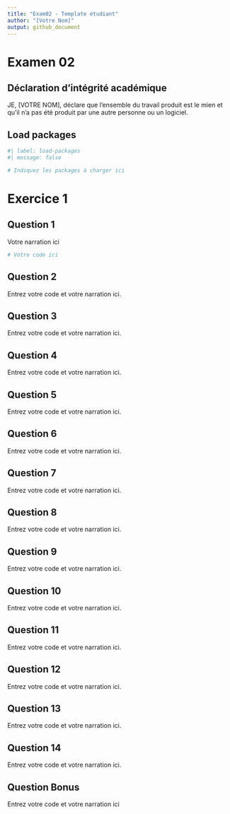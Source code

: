 ```yaml
---
title: "Exam02 - Template étudiant"
author: "[Votre Nom]"
output: github_document
---
```


# Examen 02

## Déclaration d’intégrité académique

JE, [VOTRE NOM], déclare que l'ensemble du travail produit est le mien et qu'il n'a pas été produit par une autre personne ou un logiciel.

## Load packages

```r
#| label: load-packages
#| message: false

# Indiquez les packages à charger ici
```

# Exercice 1

## Question 1

Votre narration ici

```r
# Votre code ici
```


## Question 2

Entrez votre code et votre narration ici.

## Question 3

Entrez votre code et votre narration ici.

## Question 4

Entrez votre code et votre narration ici.

## Question 5

Entrez votre code et votre narration ici.

## Question 6

Entrez votre code et votre narration ici.

## Question 7

Entrez votre code et votre narration ici.

## Question 8

Entrez votre code et votre narration ici.

## Question 9

Entrez votre code et votre narration ici.

## Question 10

Entrez votre code et votre narration ici.

## Question 11

Entrez votre code et votre narration ici.

## Question 12

Entrez votre code et votre narration ici.

## Question 13

Entrez votre code et votre narration ici.

## Question 14

Entrez votre code et votre narration ici.

## Question Bonus

Entrez votre code et votre narration ici